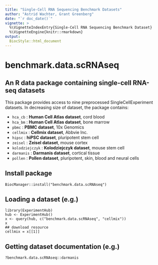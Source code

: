 ```yaml
---
title: "Single-Cell RNA Sequencing Benchmark Datasets"
author: "Astrid Wachter, Grant Greenberg"
date: "`r doc_date()`"
vignette: >
  %\VignetteIndexEntry{Single-Cell RNA Sequencing Benchmark Dataset}
  %\VignetteEngine{knitr::rmarkdown}
output: 
  BiocStyle::html_document
---
```


# benchmark.data.scRNAseq
## An R data package containing single-cell RNA-seq datasets

This package provides access to nine preprocessed SingleCellExperiment datasets. In decreasing size of dataset, the package contains:

* `hca_cb` : **Human Cell Atlas dataset**, cord blood
* `hca_bm` : **Human Cell Atlas dataset**, bone marrow
* `pbmc` : **PBMC dataset**, 10x Genomics
* `cellmix` : **Cellmix dataset**, Abbvie Inc.
* `hipsc` : **hiPSC dataset**, pluripotent stem cell
* `zeisel` : **Zeisel dataset**, mouse cortex
* `kolodziejczyk` : **Kolodziejczyk dataset**, mouse stem cell
* `darmanis` : **Darmanis dataset**, cortical tissue
* `pollen` : **Pollen dataset**, pluripotent, skin, blood and neural cells 

## Install package
```
BiocManager::install("benchmark.data.scRNAseq")
```

## Loading a dataset (e.g.)
```
library(ExperimentHub)
hub <- ExperimentHub()
x <- query(hub, c("benchmark.data.scRNAseq", "cellmix"))
x
## download resource
cellmix = x[[1]]
```

## Getting dataset documentation (e.g.)
```
?benchmark.data.scRNAseq::darmanis
```
